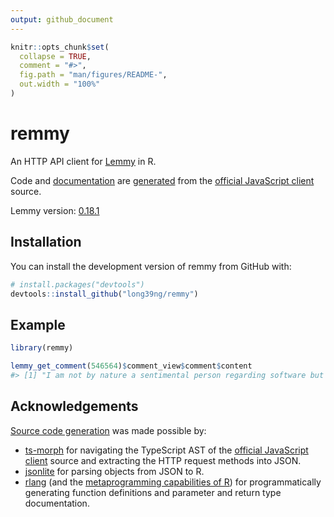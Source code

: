 ```yaml
---
output: github_document
---
```


<!-- README.md is generated from README.Rmd. Please edit that file -->

```r
knitr::opts_chunk$set(
  collapse = TRUE,
  comment = "#>",
  fig.path = "man/figures/README-",
  out.width = "100%"
)
```

# remmy

<!-- badges: start -->
<!-- badges: end -->

An HTTP API client for [Lemmy](https://github.com/LemmyNet/lemmy) in R.

Code and [documentation](https://long39ng.github.io/remmy/reference/index.html) are [generated](https://github.com/long39ng/remmy/tree/main/dev) from the [official JavaScript client](https://github.com/LemmyNet/lemmy-js-client) source.

Lemmy version: [0.18.1](https://github.com/LemmyNet/lemmy/releases/tag/0.18.1)

## Installation

<!-- You can install the released version of remmy from CRAN: -->

<!-- ``` r -->
<!-- install.packages("remmy") -->
<!-- ``` -->

<!-- Or install the development version of remmy from GitHub with: -->
You can install the development version of remmy from GitHub with:

``` r
# install.packages("devtools")
devtools::install_github("long39ng/remmy")
```

## Example

``` r
library(remmy)

lemmy_get_comment(546564)$comment_view$comment$content
#> [1] "I am not by nature a sentimental person regarding software but I will truly miss RiF."
```

## Acknowledgements

[Source code generation](https://github.com/long39ng/remmy/tree/main/dev) was made possible by:

- [ts-morph](https://github.com/dsherret/ts-morph) for navigating the TypeScript AST of the [official JavaScript client](https://github.com/LemmyNet/lemmy-js-client) source and extracting the HTTP request methods into JSON.
- [jsonlite](https://github.com/jeroen/jsonlite) for parsing objects from JSON to R.
- [rlang](https://github.com/r-lib/rlang) (and the [metaprogramming capabilities of R](https://adv-r.hadley.nz/expressions.html)) for programmatically generating function definitions and parameter and return type documentation.
